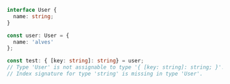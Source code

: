 ```typescript
 interface User {
   name: string;
 }

 const user: User = {
   name: 'alves'
 };

 const test: { [key: string]: string} = user;
 // Type 'User' is not assignable to type '{ [key: string]: string; }'.
 // Index signature for type 'string' is missing in type 'User'.
```